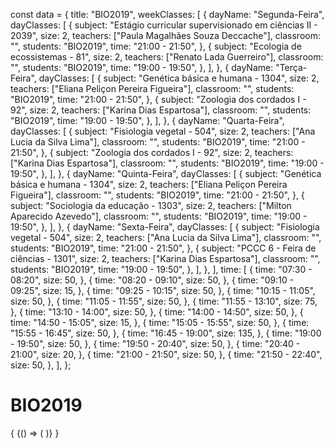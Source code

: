 const data = {
  title: "BIO2019",
  weekClasses: [
    {
      dayName: "Segunda-Feira",
      dayClasses: [
        {
          subject: "Estágio curricular supervisionado em ciências II - 2039",
          size: 2,
          teachers: ["Paula Magalhães Souza Deccache"],
          classroom: "",
          students: "BIO2019",
          time: "21:00 - 21:50",
        },
        {
          subject: "Ecologia de ecossistemas - 81",
          size: 2,
          teachers: ["Renato Lada Guerreiro"],
          classroom: "",
          students: "BIO2019",
          time: "19:00 - 19:50",
        },
      ],
    },
    {
      dayName: "Terça-Feira",
      dayClasses: [
        {
          subject: "Genética básica e humana - 1304",
          size: 2,
          teachers: ["Eliana Peliçon Pereira Figueira"],
          classroom: "",
          students: "BIO2019",
          time: "21:00 - 21:50",
        },
        {
          subject: "Zoologia dos cordados I - 92",
          size: 2,
          teachers: ["Karina Dias Espartosa"],
          classroom: "",
          students: "BIO2019",
          time: "19:00 - 19:50",
        },
      ],
    },
    {
      dayName: "Quarta-Feira",
      dayClasses: [
        {
          subject: "Fisiologia vegetal - 504",
          size: 2,
          teachers: ["Ana Lucia da Silva Lima"],
          classroom: "",
          students: "BIO2019",
          time: "21:00 - 21:50",
        },
        {
          subject: "Zoologia dos cordados I - 92",
          size: 2,
          teachers: ["Karina Dias Espartosa"],
          classroom: "",
          students: "BIO2019",
          time: "19:00 - 19:50",
        },
      ],
    },
    {
      dayName: "Quinta-Feira",
      dayClasses: [
        {
          subject: "Genética básica e humana - 1304",
          size: 2,
          teachers: ["Eliana Peliçon Pereira Figueira"],
          classroom: "",
          students: "BIO2019",
          time: "21:00 - 21:50",
        },
        {
          subject: "Sociologia da educação - 1303",
          size: 2,
          teachers: ["Milton Aparecido Azevedo"],
          classroom: "",
          students: "BIO2019",
          time: "19:00 - 19:50",
        },
      ],
    },
    {
      dayName: "Sexta-Feira",
      dayClasses: [
        {
          subject: "Fisiologia vegetal - 504",
          size: 2,
          teachers: ["Ana Lucia da Silva Lima"],
          classroom: "",
          students: "BIO2019",
          time: "21:00 - 21:50",
        },
        {
          subject: "PCCC 6 - Feira de ciências - 1301",
          size: 2,
          teachers: ["Karina Dias Espartosa"],
          classroom: "",
          students: "BIO2019",
          time: "19:00 - 19:50",
        },
      ],
    },
  ],
  time: [
    {
      time: "07:30 - 08:20",
      size: 50,
    },
    {
      time: "08:20 - 09:10",
      size: 50,
    },
    {
      time: "09:10 - 09:25",
      size: 15,
    },
    {
      time: "09:25 - 10:15",
      size: 50,
    },
    {
      time: "10:15 - 11:05",
      size: 50,
    },
    {
      time: "11:05 - 11:55",
      size: 50,
    },
    {
      time: "11:55 - 13:10",
      size: 75,
    },
    {
      time: "13:10 - 14:00",
      size: 50,
    },
    {
      time: "14:00 - 14:50",
      size: 50,
    },
    {
      time: "14:50 - 15:05",
      size: 15,
    },
    {
      time: "15:05 - 15:55",
      size: 50,
    },
    {
      time: "15:55 - 16:45",
      size: 50,
    },
    {
      time: "16:45 - 19:00",
      size: 135,
    },
    {
      time: "19:00 - 19:50",
      size: 50,
    },
    {
      time: "19:50 - 20:40",
      size: 50,
    },
    {
      time: "20:40 - 21:00",
      size: 20,
    },
    {
      time: "21:00 - 21:50",
      size: 50,
    },
    {
      time: "21:50 - 22:40",
      size: 50,
    },
  ],
};

# BIO2019

<div>
  {
    <BrowserOnly>
      {() => (
        <Grid
          title={data.title}
          weekClasses={data.weekClasses}
          time={data.time}
        />
      )}
    </BrowserOnly>
  }
</div>
